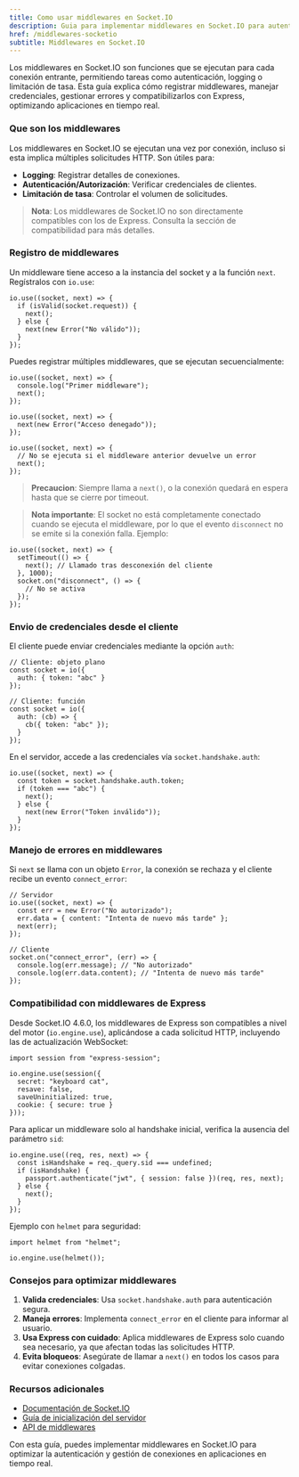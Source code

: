 ```yaml
---
title: Como usar middlewares en Socket.IO
description: Guia para implementar middlewares en Socket.IO para autenticacion y mas
href: /middlewares-socketio
subtitle: Middlewares en Socket.IO
---
```


Los middlewares en Socket.IO son funciones que se ejecutan para cada conexión entrante, permitiendo tareas como autenticación, logging o limitación de tasa. Esta guía explica cómo registrar middlewares, manejar credenciales, gestionar errores y compatibilizarlos con Express, optimizando aplicaciones en tiempo real.

### Que son los middlewares

Los middlewares en Socket.IO se ejecutan una vez por conexión, incluso si esta implica múltiples solicitudes HTTP. Son útiles para:

- **Logging**: Registrar detalles de conexiones.
- **Autenticación/Autorización**: Verificar credenciales de clientes.
- **Limitación de tasa**: Controlar el volumen de solicitudes.

> **Nota**: Los middlewares de Socket.IO no son directamente compatibles con los de Express. Consulta la sección de compatibilidad para más detalles.

### Registro de middlewares

Un middleware tiene acceso a la instancia del socket y a la función `next`. Regístralos con `io.use`:

```go:js
io.use((socket, next) => {
  if (isValid(socket.request)) {
    next();
  } else {
    next(new Error("No válido"));
  }
});
```

Puedes registrar múltiples middlewares, que se ejecutan secuencialmente:

```go:js
io.use((socket, next) => {
  console.log("Primer middleware");
  next();
});

io.use((socket, next) => {
  next(new Error("Acceso denegado"));
});

io.use((socket, next) => {
  // No se ejecuta si el middleware anterior devuelve un error
  next();
});
```

> **Precaucion**: Siempre llama a `next()`, o la conexión quedará en espera hasta que se cierre por timeout.

> **Nota importante**: El socket no está completamente conectado cuando se ejecuta el middleware, por lo que el evento `disconnect` no se emite si la conexión falla. Ejemplo:

```go:js
io.use((socket, next) => {
  setTimeout(() => {
    next(); // Llamado tras desconexión del cliente
  }, 1000);
  socket.on("disconnect", () => {
    // No se activa
  });
});
```

### Envio de credenciales desde el cliente

El cliente puede enviar credenciales mediante la opción `auth`:

```go:js
// Cliente: objeto plano
const socket = io({
  auth: { token: "abc" }
});

// Cliente: función
const socket = io({
  auth: (cb) => {
    cb({ token: "abc" });
  }
});
```

En el servidor, accede a las credenciales vía `socket.handshake.auth`:

```go:js
io.use((socket, next) => {
  const token = socket.handshake.auth.token;
  if (token === "abc") {
    next();
  } else {
    next(new Error("Token inválido"));
  }
});
```

### Manejo de errores en middlewares

Si `next` se llama con un objeto `Error`, la conexión se rechaza y el cliente recibe un evento `connect_error`:

```go:js
// Servidor
io.use((socket, next) => {
  const err = new Error("No autorizado");
  err.data = { content: "Intenta de nuevo más tarde" };
  next(err);
});

// Cliente
socket.on("connect_error", (err) => {
  console.log(err.message); // "No autorizado"
  console.log(err.data.content); // "Intenta de nuevo más tarde"
});
```

### Compatibilidad con middlewares de Express

Desde Socket.IO 4.6.0, los middlewares de Express son compatibles a nivel del motor (`io.engine.use`), aplicándose a cada solicitud HTTP, incluyendo las de actualización WebSocket:

```go:js
import session from "express-session";

io.engine.use(session({
  secret: "keyboard cat",
  resave: false,
  saveUninitialized: true,
  cookie: { secure: true }
}));
```

Para aplicar un middleware solo al handshake inicial, verifica la ausencia del parámetro `sid`:

```go:js
io.engine.use((req, res, next) => {
  const isHandshake = req._query.sid === undefined;
  if (isHandshake) {
    passport.authenticate("jwt", { session: false })(req, res, next);
  } else {
    next();
  }
});
```

Ejemplo con `helmet` para seguridad:

```go:js
import helmet from "helmet";

io.engine.use(helmet());
```

### Consejos para optimizar middlewares

1. **Valida credenciales**: Usa `socket.handshake.auth` para autenticación segura.
2. **Maneja errores**: Implementa `connect_error` en el cliente para informar al usuario.
3. **Usa Express con cuidado**: Aplica middlewares de Express solo cuando sea necesario, ya que afectan todas las solicitudes HTTP.
4. **Evita bloqueos**: Asegúrate de llamar a `next()` en todos los casos para evitar conexiones colgadas.

### Recursos adicionales

- [Documentación de Socket.IO](https://socket.io/docs/v4/)
- [Guía de inicialización del servidor](/inicializacion-servidor-socketio)
- [API de middlewares](https://socket.io/docs/v4/middlewares/)

Con esta guía, puedes implementar middlewares en Socket.IO para optimizar la autenticación y gestión de conexiones en aplicaciones en tiempo real.
